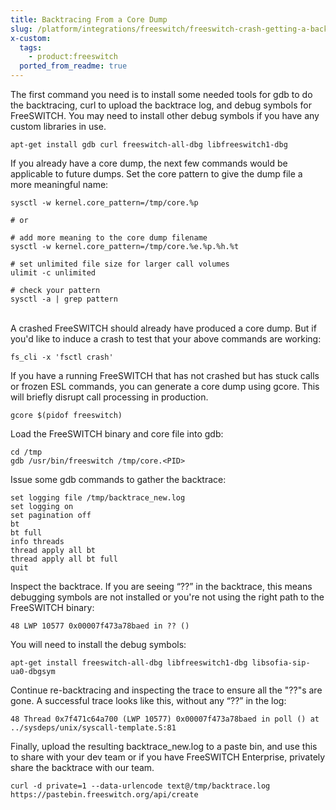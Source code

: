 ```yaml
---
title: Backtracing From a Core Dump
slug: /platform/integrations/freeswitch/freeswitch-crash-getting-a-backtrace-from-a-core-dump
x-custom:
  tags:
    - product:freeswitch
  ported_from_readme: true
---
```



The first command you need is to install some needed tools for gdb to do the backtracing, curl to upload the backtrace log, and debug symbols for FreeSWITCH. You may need to install other debug symbols if you have any custom libraries in use.

`apt-get install gdb curl freeswitch-all-dbg libfreeswitch1-dbg`

​​​​​​​If you already have a core dump, the next few commands would be applicable to future dumps. Set the core pattern to give the dump file a more meaningful name:

```\# show core.\<PID>, usually enough for savvy admin
sysctl -w kernel.core_pattern=/tmp/core.%p 

# or 

# add more meaning to the core dump filename
sysctl -w kernel.core_pattern=/tmp/core.%e.%p.%h.%t 

# set unlimited file size for larger call volumes
ulimit -c unlimited 

# check your pattern 
sysctl -a | grep pattern
```

​​​​​​​  
A crashed FreeSWITCH should already have produced a core dump. But if you'd like to induce a crash to test that your above commands are working:

`​​​​​​​fs_cli -x 'fsctl crash'`

​​​​​​​If you have a running FreeSWITCH that has not crashed but has stuck calls or frozen ESL commands, you can generate a core dump using gcore. This will briefly disrupt call processing in production.

`gcore $(pidof freeswitch)`

​​​​​​​Load the FreeSWITCH binary and core file into gdb:

```
​​​​​​​cd /tmp 
gdb /usr/bin/freeswitch /tmp/core.<PID>
```

​​​​​​​Issue some gdb commands to gather the backtrace:

```text
set logging file /tmp/backtrace_new.log
set logging on 
set pagination off 
bt 
bt full 
info threads
thread apply all bt
thread apply all bt full
quit
```

Inspect the backtrace. If you are seeing “??” in the backtrace, this means debugging symbols are not installed or you're not using the right path to the FreeSWITCH binary:

```​​​​​​​49 LWP 10968 0x00007f473a78baed in ?? ()
48 LWP 10577 0x00007f473a78baed in ?? ()
```

​​​​​​​You will need to install the debug symbols:

`​​​​​​​apt-get install freeswitch-all-dbg libfreeswitch1-dbg libsofia-sip-ua0-dbgsym`

​​​​​​​Continue re-backtracing and inspecting the trace to ensure all the "??"s are gone. A successful trace looks like this, without any “??” in the log:

```​​​​​​​49 Thread 0x7f4688e73700 (LWP 10968) 0x00007f473a78baed in poll () at ../sysdeps/unix/syscall-template.S:81
48 Thread 0x7f471c64a700 (LWP 10577) 0x00007f473a78baed in poll () at ../sysdeps/unix/syscall-template.S:81
```

​​​​​​​Finally, upload the resulting backtrace_new.log to a paste bin, and use this to share with your dev team or if you have FreeSWITCH Enterprise, privately share the backtrace with our team. 

`​​​​​​​curl -d private=1 --data-urlencode text@/tmp/backtrace.log https://pastebin.freeswitch.org/api/create`
